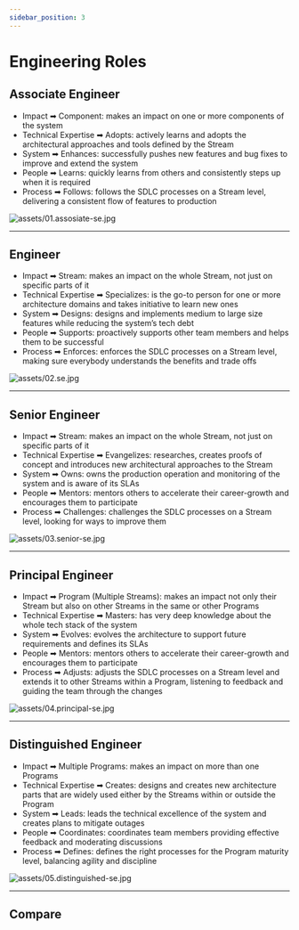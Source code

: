```yaml
---
sidebar_position: 3
---
```


# Engineering Roles

## Associate Engineer
- <span className="axis">Impact</span> ➡ <span className="level">Component</span>: makes an impact on one or more components of the system
- <span className="axis">Technical Expertise</span> ➡ <span className="level">Adopts</span>: actively learns and adopts the architectural approaches and tools defined by the Stream
- <span className="axis">System</span> ➡ <span className="level">Enhances</span>: successfully pushes new features and bug fixes to improve and extend the system
- <span className="axis">People</span> ➡ <span className="level">Learns</span>: quickly learns from others and consistently steps up when it is required
- <span className="axis">Process</span> 
➡ <span className="level">Follows</span>: follows the SDLC processes on a Stream level, delivering a consistent flow of features to production

![assets/01.assosiate-se.jpg](assets/01.assosiate-se.jpg)

---

## Engineer
- <span className="axis">Impact</span> ➡ <span className="level">Stream</span>: makes an impact on the whole Stream, not just on specific parts of it
- <span className="axis">Technical Expertise</span> ➡ <span className="level">Specializes</span>: is the go-to person for one or more architecture domains and takes initiative to learn new ones
- <span className="axis">System</span> ➡ <span className="level">Designs</span>: designs and implements medium to large size features while reducing the system’s tech debt
- <span className="axis">People</span> ➡ <span className="level">Supports</span>: proactively supports other team members and helps them to be successful
- <span className="axis">Process</span> 
➡ <span className="level">Enforces</span>: enforces the SDLC processes on a Stream level, making sure everybody understands the benefits and trade offs

![assets/02.se.jpg](assets/02.se.jpg)

---

## Senior Engineer
- <span className="axis">Impact</span> ➡ <span className="level">Stream</span>: makes an impact on the whole Stream, not just on specific parts of it
- <span className="axis">Technical Expertise</span> ➡ <span className="level">Evangelizes</span>: researches, creates proofs of concept and introduces new architectural approaches to the Stream
- <span className="axis">System</span> ➡ <span className="level">Owns</span>: owns the production operation and monitoring of the system and is aware of its SLAs
- <span className="axis">People</span> ➡ <span className="level">Mentors</span>: mentors others to accelerate their career-growth and encourages them to participate
- <span className="axis">Process</span> 
➡ <span className="level">Challenges</span>: challenges the SDLC processes on a Stream level, looking for ways to improve them

![assets/03.senior-se.jpg](assets/03.senior-se.jpg)

---

## Principal Engineer
- <span className="axis">Impact</span> ➡ <span className="level">Program (Multiple Streams)</span>: makes an impact not only their Stream but also on other Streams in the same or other Programs
- <span className="axis">Technical Expertise</span> ➡ <span className="level">Masters</span>: has very deep knowledge about the whole tech stack of the system
- <span className="axis">System</span> ➡ <span className="level">Evolves</span>: evolves the architecture to support future requirements and defines its SLAs
- <span className="axis">People</span> ➡ <span className="level">Mentors</span>: mentors others to accelerate their career-growth and encourages them to participate
- <span className="axis">Process</span> 
➡ <span className="level">Adjusts</span>: adjusts the SDLC processes on a Stream level and extends it to other Streams within a Program, listening to feedback and guiding the team through the changes

![assets/04.principal-se.jpg](assets/04.principal-se.jpg)

---

## Distinguished Engineer

- <span className="axis">Impact</span> ➡ <span className="level">Multiple Programs</span>: makes an impact on more than one Programs
- <span className="axis">Technical Expertise</span> ➡ <span className="level">Creates</span>: designs and creates new architecture parts that are widely used either by the Streams within or outside the Program
- <span className="axis">System</span> ➡ <span className="level">Leads</span>: leads the technical excellence of the system and creates plans to mitigate outages
- <span className="axis">People</span> ➡ <span className="level">Coordinates</span>: coordinates team members providing effective feedback and moderating discussions
- <span className="axis">Process</span> 
➡ <span className="level">Defines</span>: defines the right processes for the Program maturity level, balancing agility and discipline

![assets/05.distinguished-se.jpg](assets/05.distinguished-se.jpg)

---

## Compare



<EngLadderGraph type="engineer"></EngLadderGraph>